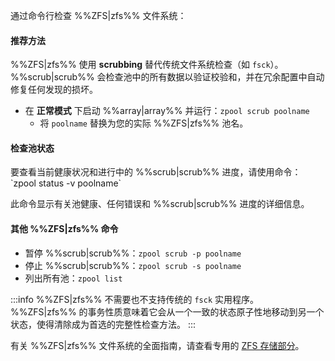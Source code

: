 通过命令行检查 %%ZFS|zfs%% 文件系统：

<h4>推荐方法</h4>

%%ZFS|zfs%% 使用 **scrubbing** 替代传统文件系统检查（如 `fsck`）。 %%scrub|scrub%% 会检查池中的所有数据以验证校验和，并在冗余配置中自动修复任何发现的损坏。

- 在 **正常模式** 下启动 %%array|array%% 并运行：`zpool scrub poolname`
  - 将 `poolname` 替换为您的实际 %%ZFS|zfs%% 池名。

<h4>检查池状态</h4>
要查看当前健康状况和进行中的 %%scrub|scrub%% 进度，请使用命令：`zpool status -v poolname`

此命令显示有关池健康、任何错误和 %%scrub|scrub%% 进度的详细信息。

<h4>其他 %%ZFS|zfs%% 命令</h4>

- 暂停 %%scrub|scrub%%：`zpool scrub -p poolname`
- 停止 %%scrub|scrub%%：`zpool scrub -s poolname`
- 列出所有池：`zpool list`

:::info
%%ZFS|zfs%% 不需要也不支持传统的 `fsck` 实用程序。 %%ZFS|zfs%% 的事务性质意味着它会从一个一致的状态原子性地移动到另一个状态，使得清除成为首选的完整性检查方法。
:::

有关 %%ZFS|zfs%% 文件系统的全面指南，请查看专用的 [ZFS 存储部分](../../../advanced-configurations/optimize-storage/zfs-storage.mdx)。
